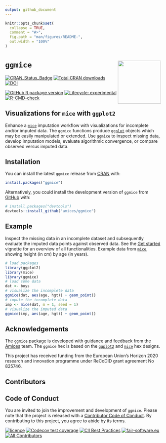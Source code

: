```yaml
---
output: github_document
---
```


<!-- README.md is generated from README.Rmd. Please edit that file and render with devtools::build_readme() -->

```r
knitr::opts_chunk$set(
  collapse = TRUE,
  comment = "#>",
  fig.path = "man/figures/README-",
  out.width = "100%"
)
```

# `ggmice` <a href='https://amices.org/ggmice/'><img src="man/figures/logo.png" align="right" height="139" /></a>

<!-- badges: start -->
[![CRAN_Status_Badge](https://www.r-pkg.org/badges/version/ggmice)](https://cran.r-project.org/package=ggmice)
[![Total CRAN downloads](https://cranlogs.r-pkg.org/badges/grand-total/ggmice)](https://cranlogs.r-pkg.org/badges/grand-total/ggmice)
[![DOI](https://zenodo.org/badge/DOI/10.5281/zenodo.6532702.svg)](https://doi.org/10.5281/zenodo.6532702)

[![GitHub R package version](https://img.shields.io/github/r-package/v/amices/ggmice?color=yellow&label=dev)](https://github.com/amices/ggmice/blob/main/DESCRIPTION)
[![Lifecycle: experimental](https://img.shields.io/badge/lifecycle-experimental-orange.svg)](https://lifecycle.r-lib.org/articles/stages.html#experimental)
[![R-CMD-check](https://github.com/amices/ggmice/workflows/R-CMD-check/badge.svg)](https://github.com/amices/ggmice/actions)
<!-- badges: end -->

## Visualizations for `mice` with `ggplot2`

Enhance a [`mice`](https://amices.org/mice/) imputation workflow with visualizations for incomplete and/or imputed data. The `ggmice` functions produce [`ggplot`](https://ggplot2.tidyverse.org/reference/ggplot) objects which may be easily manipulated or extended. Use `ggmice` to inspect missing data, develop imputation models, evaluate algorithmic convergence, or compare observed versus imputed data. 

## Installation

You can install the latest `ggmice` release from [CRAN](https://CRAN.R-project.org/package=ggmice) with:

``` r
install.packages("ggmice")
```

Alternatively, you could install the development version of `ggmice` from [GitHub](https://github.com/amices) with:

``` r
# install.packages("devtools")
devtools::install_github("amices/ggmice")
```

## Example

Inspect the missing data in an incomplete dataset and subsequently evaluate the imputed data points against observed data. See the [Get started](https://amices.org/ggmice/articles/ggmice.html) vignette for an overview of all functionalities. Example data from [`mice`](https://amices.org/mice/reference/boys), showing height (in cm) by age (in years).

```r
# load packages
library(ggplot2)
library(mice)
library(ggmice)
# load some data
dat <- boys
# visualize the incomplete data
ggmice(dat, aes(age, hgt)) + geom_point()
# impute the incomplete data
imp <- mice(dat, m = 1, seed = 1)
# visualize the imputed data
ggmice(imp, aes(age, hgt)) + geom_point()
```

## Acknowledgements

The `ggmice` package is developed with guidance and feedback from the [Amices](https://github.com/amices) team. The `ggmice` hex is based on the [`ggplot2`](https://github.com/tidyverse/ggplot2/) and  [`mice`](https://github.com/amices/mice) hex designs.

This project has received funding from the European Union’s Horizon 2020 research and innovation programme under ReCoDID grant agreement No 825746.

## Contributors

<!-- ALL-CONTRIBUTORS-LIST:START - Do not remove or modify this section -->
<!-- prettier-ignore-start -->
<!-- markdownlint-disable -->

<!-- markdownlint-restore -->
<!-- prettier-ignore-end -->

<!-- ALL-CONTRIBUTORS-LIST:END -->

## Code of Conduct

You are invited to join the improvement and development of `ggmice`. Please note that the project is released with a [Contributor Code of Conduct](https://amices.org/ggmice/CODE_OF_CONDUCT.html). By contributing to this project, you agree to abide by its terms.

[![licence](https://img.shields.io/github/license/amices/ggmice?color=blue)](https://www.gnu.org/licenses/gpl-3.0.en.html)
[![Codecov test coverage](https://codecov.io/gh/amices/ggmice/branch/main/graph/badge.svg)](https://app.codecov.io/gh/amices/ggmice?branch=main)
[![CII Best Practices](https://bestpractices.coreinfrastructure.org/projects/6036/badge)](https://bestpractices.coreinfrastructure.org/projects/6036)
[![fair-software.eu](https://img.shields.io/badge/fair--software.eu-%E2%97%8F%20%20%E2%97%8F%20%20%E2%97%8F%20%20%E2%97%8F%20%20%E2%97%8F-green)](https://fair-software.eu)
[![All Contributors](https://img.shields.io/github/all-contributors/amices/ggmice?color=ee8449&style=flat-square)](#contributors)


